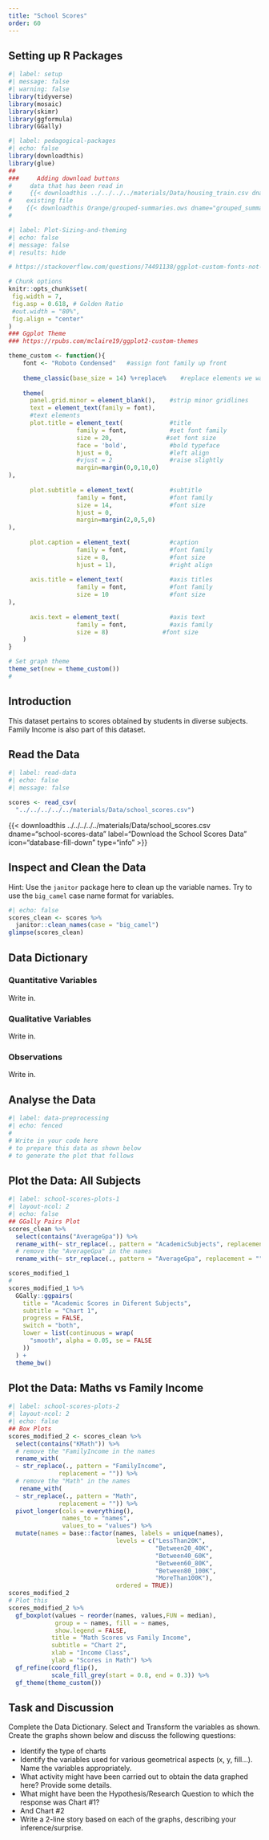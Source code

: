 ```yaml
---
title: "School Scores"
order: 60
---
```


## Setting up R Packages

```r
#| label: setup
#| message: false
#| warning: false
library(tidyverse)
library(mosaic)
library(skimr)
library(ggformula)
library(GGally)
```


```r
#| label: pedagogical-packages
#| echo: false
library(downloadthis)
library(glue)
##
###     Adding download buttons
#     data that has been read in
#     {{< downloadthis ../../../../materials/Data/housing_train.csv dname="house_prices" label="Download the House Prices Dataset" icon="database-fill-down" type="info" >}}
#    existing file
#    {{< downloadthis Orange/grouped-summaries.ows dname="grouped_summaries" label="Download the Orange Workflow" icon="database-fill-down" type="info" >}} 
#    
```

```r
#| label: Plot-Sizing-and-theming
#| echo: false
#| message: false
#| results: hide

# https://stackoverflow.com/questions/74491138/ggplot-custom-fonts-not-working-in-quarto

# Chunk options
knitr::opts_chunk$set(
 fig.width = 7,
 fig.asp = 0.618, # Golden Ratio
 #out.width = "80%",
 fig.align = "center"
)
### Ggplot Theme
### https://rpubs.com/mclaire19/ggplot2-custom-themes

theme_custom <- function(){ 
    font <- "Roboto Condensed"   #assign font family up front
    
    theme_classic(base_size = 14) %+replace%    #replace elements we want to change
    
    theme(
      panel.grid.minor = element_blank(),    #strip minor gridlines
      text = element_text(family = font),
      #text elements
      plot.title = element_text(             #title
                   family = font,            #set font family
                   size = 20,               #set font size
                   face = 'bold',            #bold typeface
                   hjust = 0,                #left align
                   #vjust = 2                #raise slightly
                   margin=margin(0,0,10,0)
),               
      
      plot.subtitle = element_text(          #subtitle
                   family = font,            #font family
                   size = 14,                #font size
                   hjust = 0,
                   margin=margin(2,0,5,0)
),               
      
      plot.caption = element_text(           #caption
                   family = font,            #font family
                   size = 8,                 #font size
                   hjust = 1),               #right align
      
      axis.title = element_text(             #axis titles
                   family = font,            #font family
                   size = 10                 #font size
),
      
      axis.text = element_text(              #axis text
                   family = font,            #axis family
                   size = 8)               #font size
    )
}

# Set graph theme
theme_set(new = theme_custom())
#
```

## Introduction

This dataset pertains to scores obtained by students in diverse subjects. Family Income is also part of this dataset. 

## Read the Data

```r
#| label: read-data
#| echo: false
#| message: false

scores <- read_csv(
  "../../../../../materials/Data/school_scores.csv")

```

{{< downloadthis ../../../../../materials/Data/school_scores.csv dname="school-scores-data" label="Download the School Scores Data" icon="database-fill-down" type="info" >}} 

## Inspect and Clean the Data

Hint: Use the `janitor` package here to clean up the variable names. Try to use the `big_camel` case name format for variables.

```r
#| echo: false
scores_clean <- scores %>% 
  janitor::clean_names(case = "big_camel")
glimpse(scores_clean)

```

## Data Dictionary
::: callout-note
### Quantitative Variables
Write in.

:::

::: callout-note
### Qualitative Variables
Write in.

:::

::: callout-note
### Observations
Write in.

:::

## Analyse the Data

```r
#| label: data-preprocessing
#| echo: fenced
#
# Write in your code here 
# to prepare this data as shown below  
# to generate the plot that follows

```

## Plot the Data: All Subjects
```r
#| label: school-scores-plots-1
#| layout-ncol: 2
#| echo: false
## GGally Pairs Plot
scores_clean %>%
  select(contains("AverageGpa")) %>%
  rename_with(~ str_replace(., pattern = "AcademicSubjects", replacement = "")) %>%
  # remove the "AverageGpa" in the names
  rename_with(~ str_replace(., pattern = "AverageGpa", replacement = "")) -> scores_modified_1

scores_modified_1
#
scores_modified_1 %>%
  GGally::ggpairs(
    title = "Academic Scores in Diferent Subjects",
    subtitle = "Chart 1",
    progress = FALSE,
    switch = "both",
    lower = list(continuous = wrap(
      "smooth", alpha = 0.05, se = FALSE
    ))
  ) +
  theme_bw()

```

## Plot the Data: Maths vs Family Income
```r
#| label: school-scores-plots-2
#| layout-ncol: 2
#| echo: false
## Box Plots
scores_modified_2 <- scores_clean %>% 
  select(contains("KMath")) %>% 
  # remove the "FamilyIncome in the names
  rename_with(
  ~ str_replace(., pattern = "FamilyIncome",
              replacement = "")) %>% 
  # remove the "Math" in the names
   rename_with(
  ~ str_replace(., pattern = "Math",
              replacement = "")) %>%   
  pivot_longer(cols = everything(), 
               names_to = "names", 
               values_to = "values") %>% 
  mutate(names = base::factor(names, labels = unique(names),
                              levels = c("LessThan20K", 
                                         "Between20_40K",
                                         "Between40_60K",
                                         "Between60_80K",
                                         "Between80_100K",
                                         "MoreThan100K"),
                              ordered = TRUE)) 
scores_modified_2
# Plot this
scores_modified_2 %>% 
  gf_boxplot(values ~ reorder(names, values,FUN = median), 
             group = ~ names, fill = ~ names, 
             show.legend = FALSE,
            title = "Math Scores vs Family Income",
            subtitle = "Chart 2",
            xlab = "Income Class",
            ylab = "Scores in Math") %>% 
  gf_refine(coord_flip(), 
            scale_fill_grey(start = 0.8, end = 0.3)) %>% 
  gf_theme(theme_custom())

```

## Task and Discussion

Complete the Data Dictionary.
Select and Transform the variables as shown.
Create the graphs shown below and discuss the following questions:


-   Identify the type of charts
-   Identify the variables used for various geometrical aspects (x, y,
    fill...). Name the variables appropriately.
-   What activity might have been carried out to obtain the data graphed
    here? Provide some details.
-   What might have been the Hypothesis/Research Question to which the response was Chart #1?
- And Chart #2
- Write a 2-line story based on each of the graphs, describing your inference/surprise.

    

